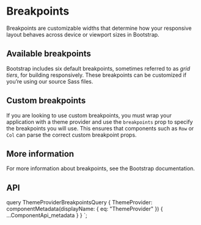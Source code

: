 

# Breakpoints

<p className="lead">
  Breakpoints are customizable widths that determine how your responsive layout
  behaves across device or viewport sizes in Bootstrap.
</p>

## Available breakpoints

Bootstrap includes six default breakpoints, sometimes referred to as _grid tiers_,
for building responsively. These breakpoints can be customized if you’re using our
source Sass files.

<BreakpointTable />

## Custom breakpoints

If you are looking to use custom breakpoints, you must wrap your application with
a theme provider and use the `breakpoints` prop to specify the breakpoints you
will use. This ensures that components such as `Row` or `Col` can parse the
correct custom breakpoint props.

<CodeBlock codeText={CustomBreakpoints} />

## More information

For more information about breakpoints, see the <DocLink path="/layout/breakpoints">Bootstrap documentation</DocLink>.

## API

<ComponentApi metadata={props.data.ThemeProvider} />

  query ThemeProviderBreakpointsQuery {
    ThemeProvider: componentMetadata(displayName: { eq: "ThemeProvider" }) {
      ...ComponentApi_metadata
    }
  }
`;
